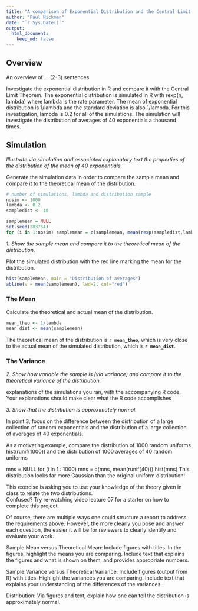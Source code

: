 ```yaml
---
title: "A comparison of Exponential Distribution and the Central Limit Theorem"
author: "Paul Hickman"
date: "`r Sys.Date()`"
output: 
  html_document:
    keep_md: false
---
```



## Overview

An overview of ... (2-3) sentences

Investigate the exponential distribution in R and compare it with the Central Limit Theorem. The exponential distribution is simulated in R with rexp(n, lambda) where lambda is the rate parameter. The mean of exponential distribution is 1/lambda and the standard deviation is also 1/lambda. For this investigation, lambda is 0.2 for all of the simulations.  The simulation will investigate the distribution of averages of 40 exponentials a thousand times.

## Simulation

_Illustrate via simulation and associated explanatory text the properties of the distribution of the mean of 40 exponentials._

Generate the simulation data in order to compare the sample mean and compare it to the theoretical mean of the distribution.

```r
# number of simulations, lambda and distribution sample
nosim <- 1000
lambda <- 0.2
sampledist <- 40

samplemean = NULL
set.seed(283764)
for (i in 1:nosim) samplemean = c(samplemean, mean(rexp(sampledist,lambda)))
```

_1. Show the sample mean and compare it to the theoretical mean of the distribution._

Plot the simulated distribution with the red line marking the mean for the distribution.

```r
hist(samplemean, main = "Distribution of averages")
abline(v = mean(samplemean), lwd=2, col="red")
```

### The Mean

Calculate the theoretical and actual mean of the distribution.

```r
mean_theo <- 1/lambda
mean_dist <- mean(samplemean)
```

The theoretical mean of the distribution is **`r mean_theo`**, which is very close to the actual mean of the simulated distribution, which is **`r mean_dist`**.

### The Variance

_2. Show how variable the sample is (via variance) and compare it to the theoretical variance of the distribution._

explanations of the simulations you ran, with the accompanying R code. Your explanations should make clear what the R code accomplishes

_3. Show that the distribution is approximately normal._

In point 3, focus on the difference between the distribution of a large collection of random exponentials and the distribution of a large collection of averages of 40 exponentials. 

As a motivating example, compare the distribution of 1000 random uniforms
hist(runif(1000))
and the distribution of 1000 averages of 40 random uniforms

mns = NULL
for (i in 1 : 1000) mns = c(mns, mean(runif(40)))
hist(mns)
This distribution looks far more Gaussian than the original uniform distribution!


This exercise is asking you to use your knowledge of the theory given in class to relate the two distributions.  
Confused?  Try re-watching video lecture 07 for a starter on how to complete this project.




Of course, there are multiple ways one could structure a report to address the requirements above.  However, the more clearly you pose and answer each question, the easier it will be for reviewers to clearly identify and evaluate your work. 

Sample Mean versus Theoretical Mean: Include figures with titles. In the figures, highlight the means you are comparing. Include text that explains the figures and what is shown on them, and provides appropriate numbers.

Sample Variance versus Theoretical Variance: Include figures (output from R) with titles. Highlight the variances you are comparing. Include text that explains your understanding of the differences of the variances.

Distribution: Via figures and text, explain how one can tell the distribution is approximately normal.
